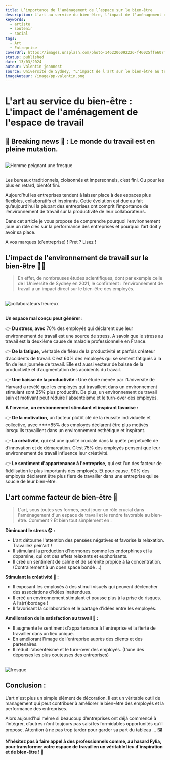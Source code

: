 ```yaml
---
title: L’importance de l’aménagement de l’espace sur le bien-être
description: L'art au service du bien-être, l'impact de l'aménagement de l'espace de travail
keywords:
  - artiste
  - soutenir
  - social
tags:
  - Art
  - Entreprise
coverUrl: https://images.unsplash.com/photo-1462206092226-f46025ffe607?q=80&w=2074&auto=format&fit=crop&ixlib=rb-4.0.3&ixid=M3wxMjA3fDB8MHxwaG90by1wYWdlfHx8fGVufDB8fHx8fA%3D%3D
status: published
date: 13/03/2024
auteur: Valentin jeannest
source: Université de Sydney, "L'impact de l'art sur le bien-être au travail" en 2021 & Art & Bien-être, "L'art au service du bien-être”
imageAuteur: /image/pp-valentin.png
---
```


# L'art au service du bien-être : L'impact de l'aménagement de l'espace de travail

## 🚨 Breaking news 🚨 : Le monde du travail est en pleine mutation.

##

![Homme peignant une fresque](https://images.unsplash.com/photo-1556801587-bbbb66081240?q=80&w=2070&auto=format&fit=crop&ixlib=rb-4.0.3&ixid=M3wxMjA3fDB8MHxwaG90by1wYWdlfHx8fGVufDB8fHx8fA%3D%3D)

##

Les bureaux traditionnels, cloisonnés et impersonnels, c’est fini. Ou pour les plus en retard, bientôt fini.

Aujourd’hui les entreprises tendent à laisser place à des espaces plus flexibles, collaboratifs et inspirants. Cette évolution est due au fait qu’aujourd’hui la plupart des entreprises ont comprit l’importance de l’environnement de travail sur la productivité de leur collaborateurs.

Dans cet article je vous propose de comprendre pourquoi l’environnement joue un rôle clés sur la performance des entreprises et pourquoi l’art doit y avoir sa place.

A vos marques (d’entreprise) ! Pret ? Lisez !

## L'impact de l'environnement de travail sur le bien-être 👨‍💼

> En effet, de nombreuses études scientifiques, dont par exemple celle de l'Université de Sydney en 2021, le confirment : l'environnement de travail a un impact direct sur le bien-être des employés.

##

![collaborateurs heureux](https://images.unsplash.com/photo-1520694478166-daaaaec95b69?q=80&w=2070&auto=format&fit=crop&ixlib=rb-4.0.3&ixid=M3wxMjA3fDB8MHxwaG90by1wYWdlfHx8fGVufDB8fHx8fA%3D%3D)

##

**Un espace mal conçu peut générer :**

👉 **Du stress, avec** 70% des employés qui déclarent que leur environnement de travail est une source de stress. A savoir que le stress au travail est la deuxième cause de maladie professionnelle en France.

👉 **De la fatigue,** véritable de fléau de la productivité et parfois créateur d’accidents de travail. C’est 60% des employés qui se sentent fatigués à la fin de leur journée de travail. Elle est aussi vecteur de baisse de la productivité et d’augmentation des accidents du travail.

👉 **Une baisse de la productivité :** Une étude menée par l'Université de Harvard a révélé que les employés qui travaillent dans un environnement stimulant sont 25% plus productifs. De plus, un environnement de travail sain et motivant peut réduire l'absentéisme et le turn-over des employés.

**À l'inverse, un environnement stimulant et inspirant favorise :**

👉 **De la motivation,** un facteur plutôt clé de la réussite individuelle et collective, avec \*\*\*\*85% des employés déclarent être plus motivés lorsqu'ils travaillent dans un environnement esthétique et inspirant.

👉 **La créativité,** qui est une qualité cruciale dans la quête perpétuelle de d’innovation et de démarcation. C’est 75% des employés pensent que leur environnement de travail influence leur créativité.

👉 **Le sentiment d'appartenance à l'entreprise,** qui est l’un des facteur de fidélisation le plus importants des employés. Et pour cause, 90% des employés déclarent être plus fiers de travailler dans une entreprise qui se soucie de leur bien-être.

## L'art comme facteur de bien-être 🎉

> L'art, sous toutes ses formes, peut jouer un rôle crucial dans l'aménagement d'un espace de travail et le rendre favorable au bien-être. Comment ? Et bien tout simplement en :

**Diminuant le stress 😟 :**

- L’art détourne l'attention des pensées négatives et favorise la relaxation. Travaillez pein’art !
- Il stimulant la production d'hormones comme les endorphines et la dopamine, qui ont des effets relaxants et euphorisants.
- Il créé un sentiment de calme et de sérénité propice à la concentration. (Contrairement à un open space bondé …)

**Stimulant la créativité 🌅 :**

- Il exposant les employés à des stimuli visuels qui peuvent déclencher des associations d'idées inattendues.
- Il créé un environnement stimulant et pousse plus à la prise de risques. A l’a(rt)bordage !
- Il favorisant la collaboration et le partage d'idées entre les employés.

**Amélioration de la satisfaction au travail 💖 :**

- Il augmente le sentiment d'appartenance à l'entreprise et la fierté de travailler dans un lieu unique.
- En améliorant l'image de l'entreprise auprès des clients et des partenaires.
- Il réduit l'absentéisme et le turn-over des employés. (L’une des dépenses les plus couteuses des entreprises)

##

![fresque](https://images.unsplash.com/photo-1551729140-4b0ce561dfff?q=80&w=2070&auto=format&fit=crop&ixlib=rb-4.0.3&ixid=M3wxMjA3fDB8MHxwaG90by1wYWdlfHx8fGVufDB8fHx8fA%3D%3D)

##

## Conclusion :

L'art n'est plus un simple élément de décoration. Il est un véritable outil de management qui peut contribuer à améliorer le bien-être des employés et la performance des entreprises.

Alors aujourd’hui même si beaucoup d’entreprises ont déjà commencé à l’intégrer, d’autres n’ont toujours pas saisi les formidables opportunités qu’il propose. Attention à ne pas trop tarder pour garder sa part du tableau … 🖼️

**N'hésitez pas à faire appel à des professionnels comme, au hasard Fylia, pour transformer votre espace de travail en un véritable lieu d'inspiration et de bien-être ! 🌇**
